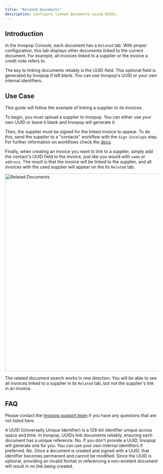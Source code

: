 ```yaml
---
title: "Related Documents"
description: Configure linked documents using UUIDs.
---
```


## Introduction

In the Invopop Console, each document has a `Related` tab. With proper configuration, this tab displays other documents linked to the current document. For example, all invoices linked to a supplier or the invoice a credit note refers to.

The key to linking documents reliably is the UUID field. This optional field is generated by Invopop if left blank. You can use Invopop's UUID or your own internal identifiers.

## Use Case

This guide will follow the example of linking a supplier to its invoices.

To begin, you must upload a supplier to Invopop. You can either use your own UUID or leave it blank and Invopop will generate it.

Then, the supplier must be signed for the linked invoice to appear. To do this, send the supplier to a "contacts" workflow with the `Sign Envelope` step. For further information on workflows check the [docs](workflows).

Finally, when creating an invoice you want to link to a supplier, simply add the contact's UUID field to the invoice, just like you would with `name` or `address`. The result is that the invoice will be linked to the supplier, and all invoices with the used supplier will appear on the its `Related` tab.

<Frame caption="How an invoice appears on the supplier's Related tab">
  <img
    alt="Related Documents"
    src="/guides/images/related-docs.png"
    width="650px"
  />
</Frame>


<Warning>The related document search works in one direction. You will be able to see all invoices linked to a supplier in its `Related` tab, but not the supplier's link in an invoice. </Warning>

## FAQ

Please contact the [Invopop support team](email:support@invopop.com) if you have any questions that are not listed here.

<AccordionGroup>

<Accordion title="What is a UUID?">
A UUID (Universally Unique Identifier) is a 128-bit identifier unique across space and time. In Invopop, UUIDs link documents reliably, ensuring each document has a unique reference.
</Accordion>

<Accordion title="Do I need to generate my own UUIDs?">
No. If you don't provide a UUID, Invopop will generate one for you. You can use your own internal identifiers if preferred.
</Accordion>

<Accordion title="Can I change a document's UUID after creation?">
No. Once a document is created and signed with a UUID, that identifier becomes permanent and cannot be modified.
</Accordion>

<Accordion title="What happens if I use an invalid UUID?">
Since the UUID is optional, providing an invalid format or referencing a non-existent document will result in no link being created.
</Accordion>

</AccordionGroup>
